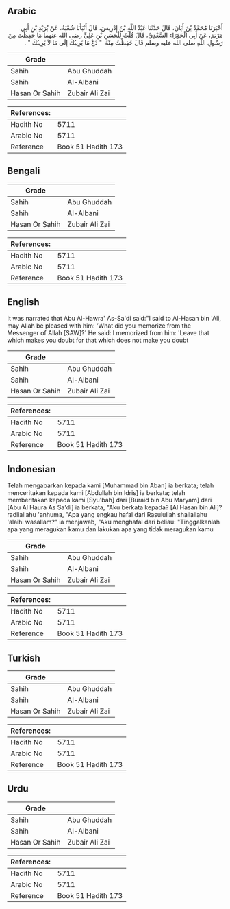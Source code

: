 ## Arabic


<div dir="rtl" lang="ar" style={{fontSize:'larger',backgroundColor:'#f8f9fa',padding:20}}>
أَخْبَرَنَا مُحَمَّدُ بْنُ أَبَانَ، قَالَ حَدَّثَنَا عَبْدُ اللَّهِ بْنُ إِدْرِيسَ، قَالَ أَنْبَأَنَا شُعْبَةُ، عَنْ بُرَيْدِ بْنِ أَبِي مَرْيَمَ، عَنْ أَبِي الْحَوْرَاءِ السَّعْدِيِّ، قَالَ قُلْتُ لِلْحَسَنِ بْنِ عَلِيٍّ رضى الله عنهما مَا حَفِظْتَ مِنْ رَسُولِ اللَّهِ صلى الله عليه وسلم قَالَ حَفِظْتُ مِنْهُ ‏ "‏ دَعْ مَا يَرِيبُكَ إِلَى مَا لاَ يَرِيبُكَ ‏"‏ ‏.‏
</div>
<div style={{backgroundColor:'#f8f9fa',padding:20, marginBottom: 10}}><table> <thead> <tr> <th>Grade</th> <th></th> </tr> </thead> <tbody> <tr><td>Sahih</td><td>Abu Ghuddah</td></tr><tr><td>Sahih</td><td>Al-Albani</td></tr><tr><td>Hasan Or Sahih</td><td>Zubair Ali Zai</td></tr></tbody></table><table> <thead> <tr> <th>References:</th> <th></th> </tr> </thead> <tbody><tr><td>Hadith No</td><td>5711</td></tr><tr><td>Arabic No</td><td>5711</td></tr><tr><td>Reference</td><td>Book 51 Hadith 173</td></tr></tbody></table></div>

## Bengali


<div dir="ltr" lang="bn" style={{fontSize:'larger',backgroundColor:'#f8f9fa',padding:20}}>

</div>
<div style={{backgroundColor:'#f8f9fa',padding:20, marginBottom: 10}}><table> <thead> <tr> <th>Grade</th> <th></th> </tr> </thead> <tbody> <tr><td>Sahih</td><td>Abu Ghuddah</td></tr><tr><td>Sahih</td><td>Al-Albani</td></tr><tr><td>Hasan Or Sahih</td><td>Zubair Ali Zai</td></tr></tbody></table><table> <thead> <tr> <th>References:</th> <th></th> </tr> </thead> <tbody><tr><td>Hadith No</td><td>5711</td></tr><tr><td>Arabic No</td><td>5711</td></tr><tr><td>Reference</td><td>Book 51 Hadith 173</td></tr></tbody></table></div>

## English


<div dir="ltr" lang="en" style={{fontSize:'larger',backgroundColor:'#f8f9fa',padding:20}}>
It was narrated that Abu Al-Hawra' As-Sa'di said:"I said to Al-Hasan bin 'Ali, may Allah be pleased with him: 'What did you memorize from the Messenger of Allah [SAW]?' He said: I memorized from him: 'Leave that which makes you doubt for that which does not make you doubt
</div>
<div style={{backgroundColor:'#f8f9fa',padding:20, marginBottom: 10}}><table> <thead> <tr> <th>Grade</th> <th></th> </tr> </thead> <tbody> <tr><td>Sahih</td><td>Abu Ghuddah</td></tr><tr><td>Sahih</td><td>Al-Albani</td></tr><tr><td>Hasan Or Sahih</td><td>Zubair Ali Zai</td></tr></tbody></table><table> <thead> <tr> <th>References:</th> <th></th> </tr> </thead> <tbody><tr><td>Hadith No</td><td>5711</td></tr><tr><td>Arabic No</td><td>5711</td></tr><tr><td>Reference</td><td>Book 51 Hadith 173</td></tr></tbody></table></div>

## Indonesian


<div dir="ltr" lang="id" style={{fontSize:'larger',backgroundColor:'#f8f9fa',padding:20}}>
Telah mengabarkan kepada kami [Muhammad bin Aban] ia berkata; telah menceritakan kepada kami [Abdullah bin Idris] ia berkata; telah memberitakan kepada kami [Syu'bah] dari [Buraid bin Abu Maryam] dari [Abu Al Haura As Sa'di] ia berkata, "Aku berkata kepada? [Al Hasan bin Ali]? radliallahu 'anhuma, "Apa yang engkau hafal dari Rasulullah shallallahu 'alaihi wasallam?" ia menjawab, "Aku menghafal dari beliau: "Tinggalkanlah apa yang meragukan kamu dan lakukan apa yang tidak meragukan kamu
</div>
<div style={{backgroundColor:'#f8f9fa',padding:20, marginBottom: 10}}><table> <thead> <tr> <th>Grade</th> <th></th> </tr> </thead> <tbody> <tr><td>Sahih</td><td>Abu Ghuddah</td></tr><tr><td>Sahih</td><td>Al-Albani</td></tr><tr><td>Hasan Or Sahih</td><td>Zubair Ali Zai</td></tr></tbody></table><table> <thead> <tr> <th>References:</th> <th></th> </tr> </thead> <tbody><tr><td>Hadith No</td><td>5711</td></tr><tr><td>Arabic No</td><td>5711</td></tr><tr><td>Reference</td><td>Book 51 Hadith 173</td></tr></tbody></table></div>

## Turkish


<div dir="ltr" lang="tr" style={{fontSize:'larger',backgroundColor:'#f8f9fa',padding:20}}>

</div>
<div style={{backgroundColor:'#f8f9fa',padding:20, marginBottom: 10}}><table> <thead> <tr> <th>Grade</th> <th></th> </tr> </thead> <tbody> <tr><td>Sahih</td><td>Abu Ghuddah</td></tr><tr><td>Sahih</td><td>Al-Albani</td></tr><tr><td>Hasan Or Sahih</td><td>Zubair Ali Zai</td></tr></tbody></table><table> <thead> <tr> <th>References:</th> <th></th> </tr> </thead> <tbody><tr><td>Hadith No</td><td>5711</td></tr><tr><td>Arabic No</td><td>5711</td></tr><tr><td>Reference</td><td>Book 51 Hadith 173</td></tr></tbody></table></div>

## Urdu


<div dir="rtl" lang="ur" style={{fontSize:'larger',backgroundColor:'#f8f9fa',padding:20}}>

</div>
<div style={{backgroundColor:'#f8f9fa',padding:20, marginBottom: 10}}><table> <thead> <tr> <th>Grade</th> <th></th> </tr> </thead> <tbody> <tr><td>Sahih</td><td>Abu Ghuddah</td></tr><tr><td>Sahih</td><td>Al-Albani</td></tr><tr><td>Hasan Or Sahih</td><td>Zubair Ali Zai</td></tr></tbody></table><table> <thead> <tr> <th>References:</th> <th></th> </tr> </thead> <tbody><tr><td>Hadith No</td><td>5711</td></tr><tr><td>Arabic No</td><td>5711</td></tr><tr><td>Reference</td><td>Book 51 Hadith 173</td></tr></tbody></table></div>